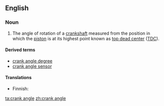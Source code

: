 {{wikipedia|Piston_motion_equations}}
==English==

===Noun===
{{en-noun|sg=[[crank]] [[angle]]}}

# {{context|motors}} The angle of rotation of a [[crankshaft]] measured from the position in which the [[piston]] is at its highest point known as [[top dead center]] ([[TDC]]). 

====Derived terms====
*[[crank angle degree]]
*[[crank angle sensor]]

====Translations====
{{trans-top|angle of rotation of a crankshaft}}
* Finnish: {{t-|fi|kampikulma}}
{{trans-bottom}}

[[ta:crank angle]]
[[zh:crank angle]]